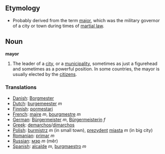 ==Etymology==
*Probably derived from the term [[major]], which was the military governor of a city or town during times of [[martial law]].

==Noun==
'''mayor'''

#The leader of a [[city]], or a [[municipality]], sometimes as just a figurehead and sometimes as a powerful position.  In some countries, the mayor is usually elected by the [[citizen]]s.
===Translations===
*[[Danish]]:  [[Borgmester]]
*[[Dutch]]: [[burgemeester]] ''m''
*[[Finnish]]: [[pormestari]]
*[[French]]: [[maire]] ''m'', [[bourgmestre]] ''m''
*[[German]]: [[Bürgermeister]] ''m'', [[Bürgermeisterin]] ''f''
*[[Greek]]: [[demarchos]]/[[dimarchos]]
*[[Polish]]: [[burmistrz]] ''m'' (in small town), [[prezydent]] [[miasta]] ''m'' (in big city)
*[[Romanian]]: [[primar]] ''m''
*[[Russian]]: [[мэр]] ''m'' (m&ecirc;r)
*[[Spanish]]: [[alcalde]] ''m'', [[burgmaestro]] ''m''
